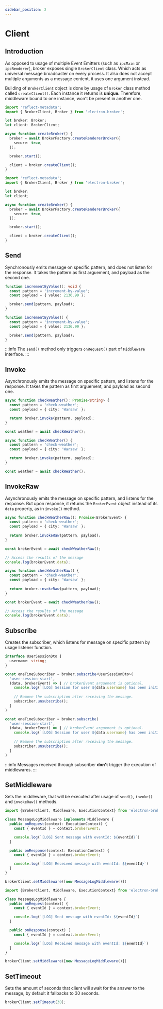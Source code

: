 ```yaml
---
sidebar_position: 2
---
```



# Client

## Introduction
As opposed to usage of multiple Event Emitters (such as `ipcMain` or `ipcRenderer`),
broker exposes single `BrokerClient` class. Which acts as universal message broadcaster on every process.
It also does not accept multiple arguments as a message content, it uses one argument instead.

Building of `BrokerClient` object is done by usage of `Broker` class method called `createClient()`. 
Each instance it returns is **unique**. Therefore, middleware bound to one instance, won't be present 
in another one.  

<Tabs>
<TabItem value="typescript" label="TypeScript">

```typescript {14} title="index.tsx"
import 'reflect-metadata';
import { BrokerClient, Broker } from 'electron-broker';

let broker: Broker;
let client: BrokerClient;

async function createBroker() {
  broker = await BrokerFactory.createRendererBroker({
    secure: true,
  });

  broker.start();

  client = broker.createClient();
}
```

</TabItem>
<TabItem value="javascript" label="JavaScript">

```typescript {14} title="index.jsx"
import 'reflect-metadata';
import { BrokerClient, Broker } from 'electron-broker';

let broker;
let client;

async function createBroker() {
  broker = await BrokerFactory.createRendererBroker({
    secure: true,
  });

  broker.start();

  client = broker.createClient();
}
```

</TabItem>
</Tabs>

## Send
Synchronously emits message on specific pattern, and does not listen for the 
response. It takes the pattern as first arguement, and payload as the second one. 

<Tabs>
<TabItem value="typescript" label="TypeScript">

```typescript {5} title="send.ts"
function incrementByValue(): void {
  const pattern = 'increment-by-value';
  const payload = { value: 2136.99 };

  broker.send(pattern, payload);
}
```

</TabItem>
<TabItem value="javascript" label="JavaScript">

```typescript {5} title="send.js"
function incrementByValue() {
  const pattern = 'increment-by-value';
  const payload = { value: 2136.99 };

  broker.send(pattern, payload);
}
```

</TabItem>
</Tabs>

:::info
The `send()` method only triggers `onRequest()` part of `Middleware` interface.
:::


## Invoke
Asynchronously emits the message on specific pattern, and listens for the response.
It takes the pattern as first arguement, and payload as second one.

<Tabs>
<TabItem value="typescript" label="TypeScript">

```typescript {5} title="invoke.ts"
async function checkWeather(): Promise<string> {
  const pattern = 'check-weather';
  const payload = { city: 'Warsaw' }; 

  return broker.invoke(pattern, payload);
}

const weather = await checkWeather();
```

</TabItem>
<TabItem value="javascript" label="JavaScript">

```typescript {5} title="invoke.js"
async function checkWeather() {
  const pattern = 'check-weather';
  const payload = { city: 'Warsaw' }; 

  return broker.invoke(pattern, payload);
}

const weather = await checkWeather();
```

</TabItem>
</Tabs>

## InvokeRaw
Asynchronously emits the message on specific pattern, and listens for the response.
But upon response, it returns the `BrokerEvent` object instead of its `data` property, as in `invoke()` method. 

<Tabs>
<TabItem value="typescript" label="TypeScript">

```typescript {5} title="invoke-raw.ts"
async function checkWeatherRaw(): Promise<BrokerEvent> {
  const pattern = 'check-weather';
  const payload = { city: 'Warsaw' };
  
  return broker.invokeRaw(pattern, payload);
}

const brokerEvent = await checkWeatherRaw();

// Access the results of the message
console.log(brokerEvent.data);
```

</TabItem>
<TabItem value="javascript" label="JavaScript">

```typescript {5} title="invoke-raw.js"
async function checkWeatherRaw() {
  const pattern = 'check-weather';
  const payload = { city: 'Warsaw' };
  
  return broker.invokeRaw(pattern, payload);
}

const brokerEvent = await checkWeatherRaw();

// Access the results of the message
console.log(brokerEvent.data);
```

</TabItem>
</Tabs>

## Subscribe
Creates the subscriber, which listens for message on specific pattern by usage listener function.

<Tabs>
<TabItem value="typescript" label="TypeScript">

```typescript title="subscriber.ts"
interface UserSessionDto {
  username: string;
}

const oneTimeSubscriber = broker.subscribe<UserSessionDto>(
  'user-session-start', 
  (data, brokerEvent) => { // brokerEvent arguement is optional.
    console.log(`[LOG] Session for user ${data.username} has been initialised.`)
    
    // Remove the subscription after receiving the message. 
    subscriber.unsubscribe();
  }
)
```

</TabItem>
<TabItem value="javascript" label="JavaScript">

```typescript title="subscriber.js"
const oneTimeSubscriber = broker.subscribe(
  'user-session-start', 
  (data, brokerEvent) => { // brokerEvent arguement is optional.
    console.log(`[LOG] Session for user ${data.username} has been initialised.`)
    
    // Remove the subscription after receiving the message. 
    subscriber.unsubscribe();
  }
)
```

</TabItem>
</Tabs>

:::info
  Messages received through subscriber **don't** trigger the execution of middlewares.
:::

## SetMiddleware
Sets the middleware, that will be executed after usage of `send()`, `invoke()` and `invokeRaw()` methods.

<Tabs>
<TabItem value="typescript" label="TypeScript">

```typescript title="middleware.ts"
import {BrokerClient, Middleware, ExecutionContext} from 'electron-broker';

class MessageLogMiddleware implements Middleware {
  public onRequest(context: ExecutionContext) {
    const { eventId } = context.brokerEvent;

    console.log(`[LOG] Sent message with eventId: ${eventId}`)    
  }

  public onResponse(context: ExecutionContext) {
    const { eventId } = context.brokerEvent;

    console.log(`[LOG] Received message with eventId: ${eventId}`)    
  }
}

brokerClient.setMiddleware([new MessageLogMiddleware()])
```

</TabItem>
<TabItem value="javascript" label="JavaScript">

```typescript title="middleware.js"
import {BrokerClient, Middleware, ExecutionContext} from 'electron-broker';

class MessageLogMiddleware {
  public onRequest(context) {
    const { eventId } = context.brokerEvent;

    console.log(`[LOG] Sent message with eventId: ${eventId}`)    
  }

  public onResponse(context) {
    const { eventId } = context.brokerEvent;

    console.log(`[LOG] Received message with eventId: ${eventId}`)    
  }
}

brokerClient.setMiddleware([new MessageLogMiddleware()])
```

</TabItem>
</Tabs>

## SetTimeout
Sets the amount of seconds that client will await for the answer to the message, by default it fallbacks to 30 seconds.

```typescript title="timeout.ts"
brokerClient.setTimeout(30);
```
